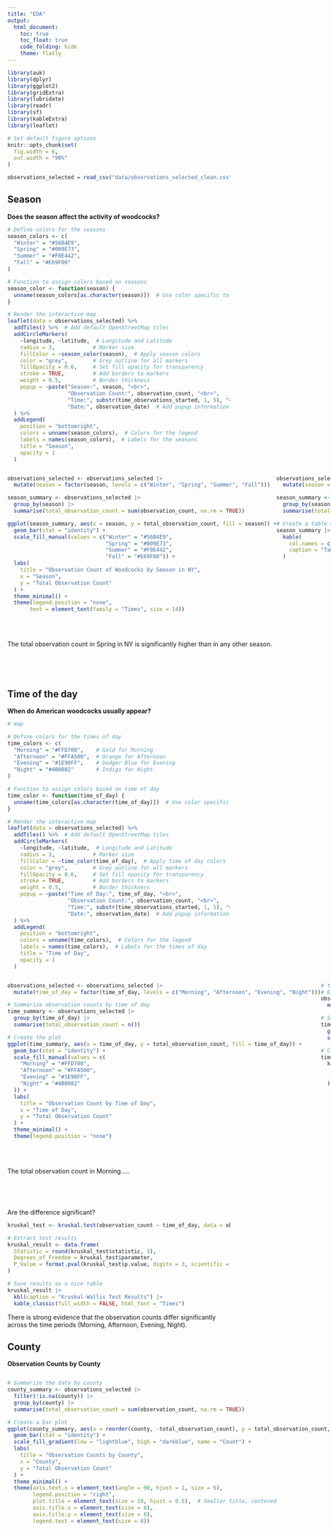 ```yaml
---
title: "EDA"
output: 
  html_document:
    toc: true
    toc_float: true
    code_folding: hide
    theme: flatly
---
```


```r
library(auk)
library(dplyr)
library(ggplot2)
library(gridExtra)
library(lubridate)
library(readr)
library(sf)
library(kableExtra)
library(leaflet)

# Set default figure options
knitr::opts_chunk$set(
  fig.width = 6,
  out.width = "90%"
)
```


```r
observations_selected = read_csv("data/observations_selected_clean.csv")
```

## Season

**Does the season affect the activity of woodcocks?**


```r
# Define colors for the seasons
season_colors <- c(
  "Winter" = "#56B4E9", 
  "Spring" = "#009E73",  
  "Summer" = "#F0E442",  
  "Fall" = "#E69F00"
)

# Function to assign colors based on seasons
season_color <- function(season) {
  unname(season_colors[as.character(season)])  # Use color specific to the season
}

# Render the interactive map
leaflet(data = observations_selected) %>%
  addTiles() %>%  # Add default OpenStreetMap tiles
  addCircleMarkers(
    ~longitude, ~latitude,  # Longitude and Latitude
    radius = 3,            # Marker size
    fillColor = ~season_color(season),  # Apply season colors
    color = "grey",        # Grey outline for all markers
    fillOpacity = 0.6,     # Set fill opacity for transparency
    stroke = TRUE,         # Add borders to markers
    weight = 0.5,          # Border thickness
    popup = ~paste("Season:", season, "<br>",
                   "Observation Count:", observation_count, "<br>",
                   "Time:", substr(time_observations_started, 1, 5), "<br>",  # Extract HH:MM
                   "Date:", observation_date)  # Add popup information
  ) %>%
  addLegend(
    position = "bottomright",
    colors = unname(season_colors),  # Colors for the legend
    labels = names(season_colors),  # Labels for the seasons
    title = "Season",
    opacity = 1
  )
```





:::: {style="display: flex;"}

::: {}

```r
observations_selected <- observations_selected |> 
  mutate(season = factor(season, levels = c("Winter", "Spring", "Summer", "Fall")))

season_summary <- observations_selected |> 
  group_by(season) |> 
  summarise(total_observation_count = sum(observation_count, na.rm = TRUE))

ggplot(season_summary, aes(x = season, y = total_observation_count, fill = season)) +
  geom_bar(stat = "identity") +
  scale_fill_manual(values = c("Winter" = "#56B4E9", 
                               "Spring" = "#009E73", 
                               "Summer" = "#F0E442", 
                               "Fall" = "#E69F00")) +
  labs(
    title = "Observation Count of Woodcocks by Season in NY",
    x = "Season", 
    y = "Total Observation Count"
  ) +
  theme_minimal() +
  theme(legend.position = "none",
       text = element_text(family = "Times", size = 14))
```

<br><br>  

The total observation count in Spring in NY is significantly higher than in any other season.


:::
  
:::{}

```r
observations_selected <- observations_selected |> 
  mutate(season = factor(season, levels = c("Winter", "Spring", "Summer", "Fall")))

season_summary <- observations_selected |> 
  group_by(season) |> 
  summarise(total_observation_count = sum(observation_count, na.rm = TRUE))

# Create a table using kable for display
season_summary |> 
  kable(
    col.names = c("Season", "Total Observation Count"),
    caption = "Table: Total observation count of woodcocks by season in NY"
  )
```

<br><br> 


:::
  
::::
  


<br><br> 







## Time of the day

**When do American woodcocks usually appear?**


```r
# map

# Define colors for the times of day
time_colors <- c(
  "Morning" = "#FFD700",    # Gold for Morning
  "Afternoon" = "#FFA500",  # Orange for Afternoon
  "Evening" = "#1E90FF",    # Dodger Blue for Evening
  "Night" = "#4B0082"       # Indigo for Night
)

# Function to assign colors based on time of day
time_color <- function(time_of_day) {
  unname(time_colors[as.character(time_of_day)])  # Use color specific to the time of day
}

# Render the interactive map
leaflet(data = observations_selected) %>%
  addTiles() %>%  # Add default OpenStreetMap tiles
  addCircleMarkers(
    ~longitude, ~latitude,  # Longitude and Latitude
    radius = 3,            # Marker size
    fillColor = ~time_color(time_of_day),  # Apply time of day colors
    color = "grey",        # Grey outline for all markers
    fillOpacity = 0.6,     # Set fill opacity for transparency
    stroke = TRUE,         # Add borders to markers
    weight = 0.5,          # Border thickness
    popup = ~paste("Time of Day:", time_of_day, "<br>",
                   "Observation Count:", observation_count, "<br>",
                   "Time:", substr(time_observations_started, 1, 5), "<br>",  # Extract HH:MM
                   "Date:", observation_date)  # Add popup information
  ) %>%
  addLegend(
    position = "bottomright",
    colors = unname(time_colors),  # Colors for the legend
    labels = names(time_colors),  # Labels for the times of day
    title = "Time of Day",
    opacity = 1
  )
```


:::: {style="display: flex;"}

::: {}


```r

observations_selected <- observations_selected |> 
  mutate(time_of_day = factor(time_of_day, levels = c("Morning", "Afternoon", "Evening", "Night")))

# Summarize observation counts by time of day
time_summary <- observations_selected |> 
  group_by(time_of_day) |> 
  summarise(total_observation_count = n())

# Create the plot
ggplot(time_summary, aes(x = time_of_day, y = total_observation_count, fill = time_of_day)) +
  geom_bar(stat = "identity") +
  scale_fill_manual(values = c(
    "Morning" = "#FFD700", 
    "Afternoon" = "#FFA500", 
    "Evening" = "#1E90FF",  
    "Night" = "#4B0082" 
  )) +
  labs(
    title = "Observation Count by Time of Day",
    x = "Time of Day",
    y = "Total Observation Count"
  ) +
  theme_minimal() +
  theme(legend.position = "none")
```


<br><br>  

The total observation count in Morning.....


:::
  
:::{}


```r
# table
# Ensure 'time_of_day' is a factor with a specific order
observations_selected <- observations_selected |> 
  mutate(time_of_day = factor(time_of_day, levels = c("Morning", "Afternoon", "Evening", "Night")))

# Summarize total observation count by time of day
time_summary <- observations_selected |> 
  group_by(time_of_day) |> 
  summarise(total_observation_count = sum(observation_count, na.rm = TRUE))

# Create a table using kable for display
time_summary |> 
  kable(
    col.names = c("Time of Day", "Total Observation Count"),
    caption = "Table: Total observation count of woodcocks by time of day in NY"
  )
```

<br><br> 


:::
  
::::
  


<br><br> 





Are the difference significant?

```r
kruskal_test <- kruskal.test(observation_count ~ time_of_day, data = observations_selected)

# Extract test results
kruskal_result <- data.frame(
  Statistic = round(kruskal_test$statistic, 3),
  Degrees_of_Freedom = kruskal_test$parameter,
  P_Value = format.pval(kruskal_test$p.value, digits = 3, scientific = TRUE)
)

# Save results as a nice table
kruskal_result |> 
  kbl(caption = "Kruskal-Wallis Test Results") |> 
  kable_classic(full_width = FALSE, html_font = "Times")
```

There is strong evidence that the observation counts differ significantly across the time periods (Morning, Afternoon, Evening, Night).


## County

**Observation Counts by County**

:::: {style="display: flex;"}

::: {}

```r
# Summarize the data by county
county_summary <- observations_selected |> 
  filter(!is.na(county)) |> 
  group_by(county) |> 
  summarise(total_observation_count = sum(observation_count, na.rm = TRUE))

# Create a bar plot
ggplot(county_summary, aes(x = reorder(county, -total_observation_count), y = total_observation_count, fill = total_observation_count)) +
  geom_bar(stat = "identity") +
  scale_fill_gradient(low = "lightblue", high = "darkblue", name = "Count") +
  labs(
    title = "Observation Counts by County",
    x = "County",
    y = "Total Observation Count"
  ) +
  theme_minimal() +
  theme(axis.text.x = element_text(angle = 90, hjust = 1, size = 6),
        legend.position = "right",
        plot.title = element_text(size = 10, hjust = 0.5),  # Smaller title, centered
        axis.title.x = element_text(size = 8),  
        axis.title.y = element_text(size = 8),
        legend.text = element_text(size = 8))
```

:::

:::{}




:::
::::




